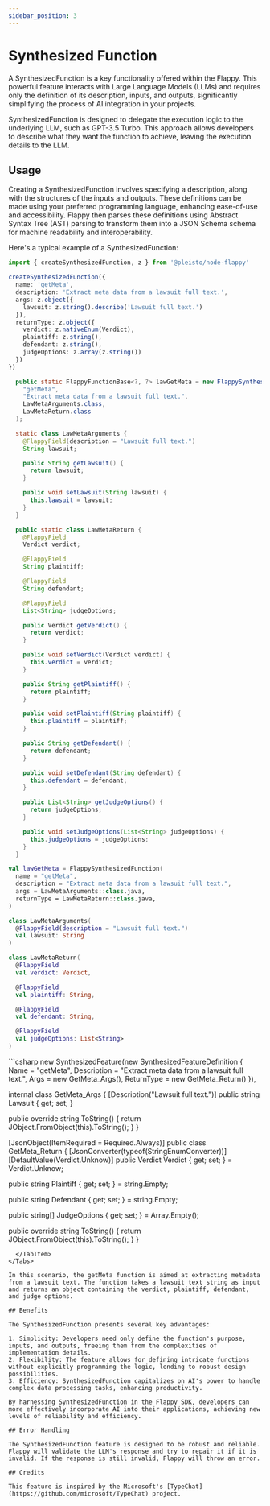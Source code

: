 ```yaml
---
sidebar_position: 3
---
```


# Synthesized Function

A SynthesizedFunction is a key functionality offered within the Flappy. This powerful feature interacts with Large Language Models (LLMs) and requires only the definition of its description, inputs, and outputs, significantly simplifying the process of AI integration in your projects.

SynthesizedFunction is designed to delegate the execution logic to the underlying LLM, such as GPT-3.5 Turbo. This approach allows developers to describe what they want the function to achieve, leaving the execution details to the LLM.

## Usage

Creating a SynthesizedFunction involves specifying a description, along with the structures of the inputs and outputs. These definitions can be made using your preferred programming language, enhancing ease-of-use and accessibility. Flappy then parses these definitions using Abstract Syntax Tree (AST) parsing to transform them into a JSON Schema schema for machine readability and interoperability.

Here's a typical example of a SynthesizedFunction:

<Tabs>
  <TabItem value="nodejs" label="NodeJS (TypeScript)" default>

```ts
import { createSynthesizedFunction, z } from '@pleisto/node-flappy'

createSynthesizedFunction({
  name: 'getMeta',
  description: 'Extract meta data from a lawsuit full text.',
  args: z.object({
    lawsuit: z.string().describe('Lawsuit full text.')
  }),
  returnType: z.object({
    verdict: z.nativeEnum(Verdict),
    plaintiff: z.string(),
    defendant: z.string(),
    judgeOptions: z.array(z.string())
  })
})
```

  </TabItem>
  <TabItem value="java" label="Java" default>

```java
  public static FlappyFunctionBase<?, ?> lawGetMeta = new FlappySynthesizedFunction(
    "getMeta",
    "Extract meta data from a lawsuit full text.",
    LawMetaArguments.class,
    LawMetaReturn.class
  );

  static class LawMetaArguments {
    @FlappyField(description = "Lawsuit full text.")
    String lawsuit;

    public String getLawsuit() {
      return lawsuit;
    }

    public void setLawsuit(String lawsuit) {
      this.lawsuit = lawsuit;
    }
  }

  public static class LawMetaReturn {
    @FlappyField
    Verdict verdict;

    @FlappyField
    String plaintiff;

    @FlappyField
    String defendant;

    @FlappyField
    List<String> judgeOptions;

    public Verdict getVerdict() {
      return verdict;
    }

    public void setVerdict(Verdict verdict) {
      this.verdict = verdict;
    }

    public String getPlaintiff() {
      return plaintiff;
    }

    public void setPlaintiff(String plaintiff) {
      this.plaintiff = plaintiff;
    }

    public String getDefendant() {
      return defendant;
    }

    public void setDefendant(String defendant) {
      this.defendant = defendant;
    }

    public List<String> getJudgeOptions() {
      return judgeOptions;
    }

    public void setJudgeOptions(List<String> judgeOptions) {
      this.judgeOptions = judgeOptions;
    }
  }
```

  </TabItem>
  <TabItem value="kotlin" label="Kotlin" default>

```kotlin
val lawGetMeta = FlappySynthesizedFunction(
  name = "getMeta",
  description = "Extract meta data from a lawsuit full text.",
  args = LawMetaArguments::class.java,
  returnType = LawMetaReturn::class.java,
)

class LawMetaArguments(
  @FlappyField(description = "Lawsuit full text.")
  val lawsuit: String
)

class LawMetaReturn(
  @FlappyField
  val verdict: Verdict,

  @FlappyField
  val plaintiff: String,

  @FlappyField
  val defendant: String,

  @FlappyField
  val judgeOptions: List<String>
)
```

  </TabItem>
  <TabItem value="csharp" label="C#" default>
```csharp
new SynthesizedFeature<GetMeta_Args,GetMeta_Return,FlappyFeatureOption>(new SynthesizedFeatureDefinition<GetMeta_Args,GetMeta_Return>
{
    Name = "getMeta",
    Description = "Extract meta data from a lawsuit full text.",
    Args = new GetMeta_Args(),
    ReturnType = new GetMeta_Return()
}),

internal class GetMeta_Args
{
  [Description("Lawsuit full text.")]
  public string Lawsuit { get; set; }

  public override string ToString()
  {
    return JObject.FromObject(this).ToString();
  }
}

[JsonObject(ItemRequired = Required.Always)]
public class GetMeta_Return
{
  [JsonConverter(typeof(StringEnumConverter))]
  [DefaultValue(Verdict.Unknow)]
  public Verdict Verdict { get; set; } = Verdict.Unknow;

  public string Plaintiff { get; set; } = string.Empty;

  public string Defendant { get; set; } = string.Empty;

  public string[] JudgeOptions { get; set; } = Array.Empty<string>();

  public override string ToString()
  {
    return JObject.FromObject(this).ToString();
  }
}

```
  </TabItem>
</Tabs>

In this scenario, the getMeta function is aimed at extracting metadata from a lawsuit text. The function takes a lawsuit text string as input and returns an object containing the verdict, plaintiff, defendant, and judge options.

## Benefits

The SynthesizedFunction presents several key advantages:

1. Simplicity: Developers need only define the function's purpose, inputs, and outputs, freeing them from the complexities of implementation details.
2. Flexibility: The feature allows for defining intricate functions without explicitly programming the logic, lending to robust design possibilities.
3. Efficiency: SynthesizedFunction capitalizes on AI's power to handle complex data processing tasks, enhancing productivity.

By harnessing SynthesizedFunction in the Flappy SDK, developers can more effectively incorporate AI into their applications, achieving new levels of reliability and efficiency.

## Error Handling

The SynthesizedFunction feature is designed to be robust and reliable. Flappy will validate the LLM's response and try to repair it if it is invalid. If the response is still invalid, Flappy will throw an error.

## Credits

This feature is inspired by the Microsoft's [TypeChat](https://github.com/microsoft/TypeChat) project.

